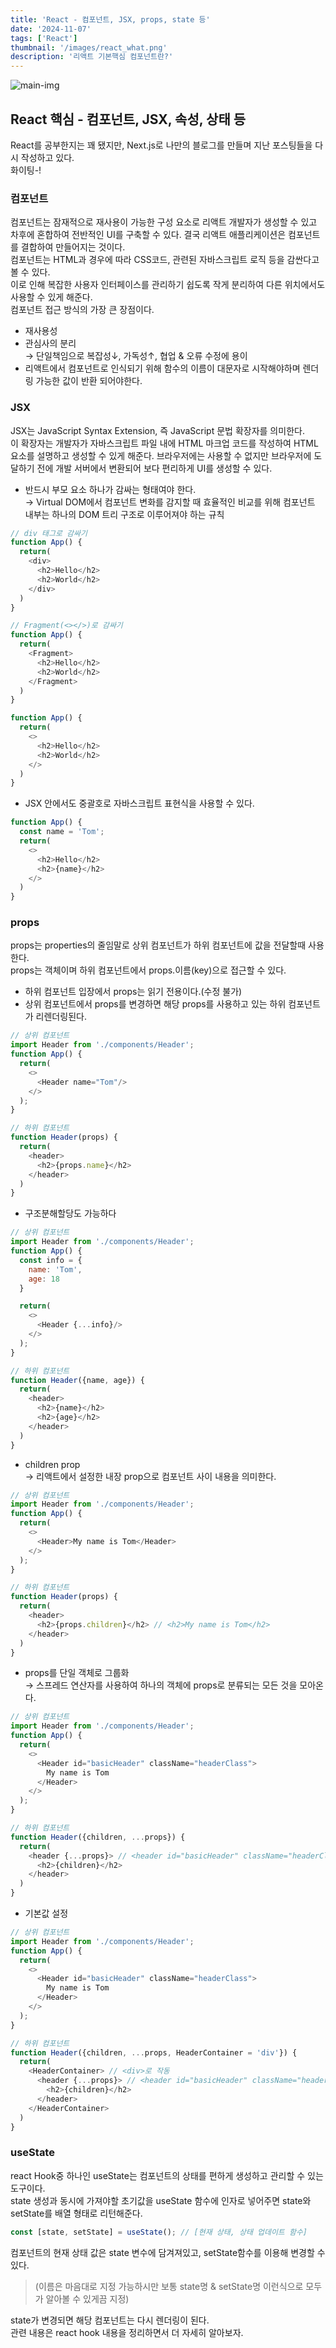 ```yaml
---
title: 'React - 컴포넌트, JSX, props, state 등'
date: '2024-11-07'
tags: ['React']
thumbnail: '/images/react_what.png'
description: '리액트 기본핵심 컴포넌트란?'
---
```


<img src="/images/react_what.png" alt="main-img" className="rounded-xl" />
<br />

## React 핵심 - 컴포넌트, JSX, 속성, 상태 등

React를 공부한지는 꽤 됐지만, Next.js로 나만의 블로그를 만들며 지난 포스팅들을 다시 작성하고 있다.<br />
화이팅-!

### 컴포넌트

컴포넌트는 잠재적으로 재사용이 가능한 구성 요소로 리액트 개발자가 생성할 수 있고 차후에 혼합하여 전반적인 UI를 구축할 수 있다.
결국 리액트 애플리케이션은 컴포넌트를 결합하여 만들어지는 것이다.<br />
컴포넌트는 HTML과 경우에 따라 CSS코드, 관련된 자바스크립트 로직 등을 감싼다고 볼 수 있다.<br />
이로 인해 복잡한 사용자 인터페이스를 관리하기 쉽도록 작게 분리하여 다른 위치에서도 사용할 수 있게 해준다.<br />
컴포넌트 접근 방식의 가장 큰 장점이다.<br />
- 재사용성
- 관심사의 분리<br />→ 단일책임으로 복잡성↓, 가독성↑, 협업 & 오류 수정에 용이
- 리액트에서 컴포넌트로 인식되기 위해 함수의 이름이 대문자로 시작해야하며 렌더링 가능한 값이 반환 되어야한다.

### JSX

JSX는 JavaScript Syntax Extension, 즉 JavaScript 문법 확장자를 의미한다.<br />
이 확장자는 개발자가 자바스크립트 파일 내에 HTML 마크업 코드를 작성하여 HTML 요소를 설명하고 생성할 수 있게 해준다. 브라우저에는 사용할 수 없지만 브라우저에 도달하기 전에 개발 서버에서 변환되어 보다 편리하게 UI를 생성할 수 있다.<br />
- 반드시 부모 요소 하나가 감싸는 형태여야 한다.<br />→ Virtual DOM에서 컴포넌트 변화를 감지할 때 효율적인 비교를 위해 컴포넌트 내부는 하나의 DOM 트리 구조로 이루어져야 하는 규칙

```javascript
// div 태그로 감싸기
function App() {
  return(
    <div>
      <h2>Hello</h2>
      <h2>World</h2>
    </div>
  )
}

// Fragment(<></>)로 감싸기
function App() {
  return(
    <Fragment>
      <h2>Hello</h2>
      <h2>World</h2>
    </Fragment>
  )
}

function App() {
  return(
    <>
      <h2>Hello</h2>
      <h2>World</h2>
    </>
  )
}
```
- JSX 안에서도 중괄호로 자바스크립트 표현식을 사용할 수 있다.
```javascript
function App() {
  const name = 'Tom';
  return(
    <>
      <h2>Hello</h2>
      <h2>{name}</h2>
    </>
  )
}
```

### props

props는 properties의 줄임말로 상위 컴포넌트가 하위 컴포넌트에 값을 전달할때 사용한다.<br />
props는 객체이며 하위 컴포넌트에서 props.이름(key)으로 접근할 수 있다.
- 하위 컴포넌트 입장에서 props는 읽기 전용이다.(수정 불가)
- 상위 컴포넌트에서 props를 변경하면 해당 props를 사용하고 있는 하위 컴포넌트가 리렌더링된다.
```javascript
// 상위 컴포넌트
import Header from './components/Header';
function App() {
  return(
    <>
      <Header name="Tom"/>
    </>
  );
}

// 하위 컴포넌트
function Header(props) {
  return(
    <header>
      <h2>{props.name}</h2>
    </header>
  )
}
```
- 구조분해할당도 가능하다
```javascript
// 상위 컴포넌트
import Header from './components/Header';
function App() {
  const info = {
    name: 'Tom',
    age: 18
  }

  return(
    <>
      <Header {...info}/>
    </>
  );
}

// 하위 컴포넌트
function Header({name, age}) {
  return(
    <header>
      <h2>{name}</h2>
      <h2>{age}</h2>
    </header>
  )
}
```
- children prop<br />→ 리액트에서 설정한 내장 prop으로 컴포넌트 사이 내용을 의미한다.
```javascript
// 상위 컴포넌트
import Header from './components/Header';
function App() {
  return(
    <>
      <Header>My name is Tom</Header>
    </>
  );
}

// 하위 컴포넌트
function Header(props) {
  return(
    <header>
      <h2>{props.children}</h2> // <h2>My name is Tom</h2>
    </header>
  )
}
```
- props를 단일 객체로 그룹화<br />→  스프레드 연산자를 사용하여 하나의 객체에 props로 분류되는 모든 것을 모아온다.
```javascript
// 상위 컴포넌트
import Header from './components/Header';
function App() {
  return(
    <>
      <Header id="basicHeader" className="headerClass">
        My name is Tom
      </Header>
    </>
  );
}

// 하위 컴포넌트
function Header({children, ...props}) {
  return(
    <header {...props}> // <header id="basicHeader" className="headerClass">
      <h2>{children}</h2>
    </header>
  )
}
```
- 기본값 설정
```javascript
// 상위 컴포넌트
import Header from './components/Header';
function App() {
  return(
    <>
      <Header id="basicHeader" className="headerClass">
        My name is Tom
      </Header>
    </>
  );
}

// 하위 컴포넌트
function Header({children, ...props, HeaderContainer = 'div'}) {
  return(
    <HeaderContainer> // <div>로 작동
      <header {...props}> // <header id="basicHeader" className="headerClass">
        <h2>{children}</h2>
      </header>
    </HeaderContainer>
  )
}
```

### useState

react Hook중 하나인 useState는 컴포넌트의 상태를 편하게 생성하고 관리할 수 있는 도구이다.<br />
state 생성과 동시에 가져야할 초기값을 useState 함수에 인자로 넣어주면 state와 setState를 배열 형태로 리턴해준다.
```javascript
const [state, setState] = useState(); // [현재 상태, 상태 업데이트 함수] 
```
컴포넌트의 현재 상태 값은 state 변수에 담겨져있고, setState함수를 이용해 변경할 수 있다.
>(이름은 마음대로 지정 가능하시만 보통 state명 & setState명 이런식으로 모두가 알아볼 수 있게끔 지정)

state가 변경되면 해당 컴포넌트는 다시 렌더링이 된다.<br />
관련 내용은 react hook 내용을 정리하면서 더 자세히 알아보자.